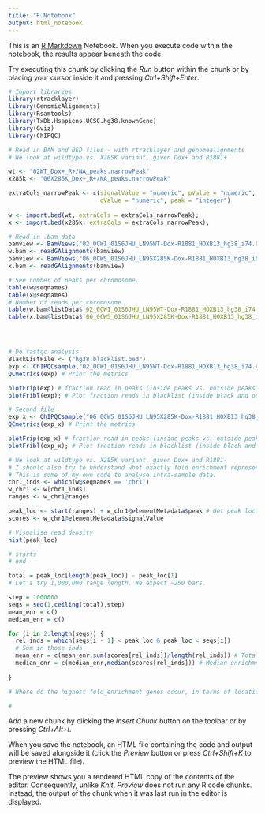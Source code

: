 ```yaml
---
title: "R Notebook"
output: html_notebook
---
```


This is an [R Markdown](http://rmarkdown.rstudio.com) Notebook. When you execute code within the notebook, the results appear beneath the code. 

Try executing this chunk by clicking the *Run* button within the chunk or by placing your cursor inside it and pressing *Ctrl+Shift+Enter*. 


```r
# Import libraries
library(rtracklayer)
library(GenomicAlignments)
library(Rsamtools)
library(TxDb.Hsapiens.UCSC.hg38.knownGene)
library(Gviz)
library(ChIPQC)
```


```r
# Read in BAM and BED files - with rtracklayer and genomealignments
# We look at wildtype vs. X285K variant, given Dox+ and R1881+

wt <- "02WT_Dox+_R+/NA_peaks.narrowPeak"
x285k <- "06X285K_Dox+_R+/NA_peaks.narrowPeak"

extraCols_narrowPeak <- c(signalValue = "numeric", pValue = "numeric",
                          qValue = "numeric", peak = "integer")
                        
w <- import.bed(wt, extraCols = extraCols_narrowPeak);
x <- import.bed(x285k, extraCols = extraCols_narrowPeak);

# Read in .bam data
bamview <- BamViews("02_0CW1_01S6JHU_LN95WT-Dox-R1881_HOXB13_hg38_i74.bam", bamRanges = w);
w.bam <- readGAlignments(bamview)
bamview <- BamViews("06_0CW5_01S6JHU_LN95X285K-Dox-R1881_HOXB13_hg38_i81.bam", bamRanges = x);
x.bam <- readGAlignments(bamview)

# See number of peaks per chromosome. 
table(w@seqnames)
table(x@seqnames)
# Number of reads per chromosome
table(w.bam@listData$`02_0CW1_01S6JHU_LN95WT-Dox-R1881_HOXB13_hg38_i74.bam`@seqnames)
table(x.bam@listData$`06_0CW5_01S6JHU_LN95X285K-Dox-R1881_HOXB13_hg38_i81.bam`@seqnames)




# Do fastqc analysis
BlackListFile <- ("hg38.blacklist.bed")
exp <- ChIPQCsample("02_0CW1_01S6JHU_LN95WT-Dox-R1881_HOXB13_hg38_i74.bam",peaks = w,annotation = "hg38",blacklist = BlackListFile, verbose = FALSE)
QCmetrics(exp) # Print the metrics

plotFrip(exp) # fraction read in peaks (inside peaks vs. outside peaks)
plotFribl(exp); # Plot fraction reads in blacklist (inside black and outside black)

# Second file
exp_x <- ChIPQCsample("06_0CW5_01S6JHU_LN95X285K-Dox-R1881_HOXB13_hg38_i81.bam",peaks = x,annotation = "hg38",blacklist = BlackListFile, verbose = FALSE)
QCmetrics(exp_x) # Print the metrics

plotFrip(exp_x) # fraction read in peaks (inside peaks vs. outside peaks)
plotFribl(exp_x); # Plot fraction reads in blacklist (inside black and outside black)
```


```r
# We look at wildtype vs. X285K variant, given Dox+ and R1881-
# I should also try to understand what exactly fold enrichment represents.
# This is some of my own code to analyse intra-sample data.
chr1_inds <- which(w@seqnames == 'chr1')
w_chr1 <- w[chr1_inds] 
ranges <- w_chr1@ranges

peak_loc <- start(ranges) + w_chr1@elementMetadata$peak # Get peak location
scores <- w_chr1@elementMetadata$signalValue

# Visualise read density
hist(peak_loc)

# starts
# end

total = peak_loc[length(peak_loc)] - peak_loc[1]
# Let's try 1,000,000 range length. We expect ~250 bars.

step = 1000000
seqs = seq(1,ceiling(total),step)
mean_enr = c()
median_enr = c()

for (i in 2:length(seqs)) {
  rel_inds = which(seqs[i - 1] < peak_loc & peak_loc < seqs[i])
  # Sum in those inds
  mean_enr = c(mean_enr,sum(scores[rel_inds])/length(rel_inds)) # Total enrichment within bin / number of peaks (enrichment density)
  median_enr = c(median_enr,median(scores[rel_inds])) # Median enrichment within bin
  
}

# Where do the highest fold_enrichment genes occur, in terms of location?

# 


```

Add a new chunk by clicking the *Insert Chunk* button on the toolbar or by pressing *Ctrl+Alt+I*.

When you save the notebook, an HTML file containing the code and output will be saved alongside it (click the *Preview* button or press *Ctrl+Shift+K* to preview the HTML file).

The preview shows you a rendered HTML copy of the contents of the editor. Consequently, unlike *Knit*, *Preview* does not run any R code chunks. Instead, the output of the chunk when it was last run in the editor is displayed.
